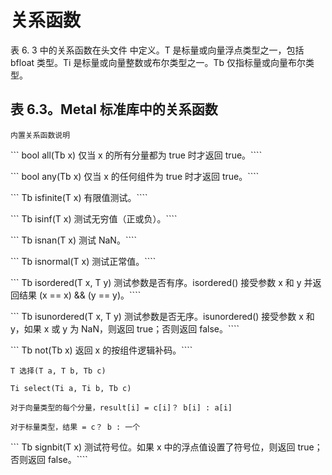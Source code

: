 # 关系函数

<OrigninalPDF title="6.4 Relational Functions" />

表 6. 3 中的关系函数在头文件 中定义。T 是标量或向量浮点类型之一，包括 bfloat 类型。Ti 是标量或向量整数或布尔类型之一。Tb 仅指标量或向量布尔类型。

## 表 6.3。Metal 标准库中的关系函数

`内置关系函数说明`

``` bool all(Tb x) 仅当 x 的所有分量都为 true 时才返回 true。````

``` bool any(Tb x) 仅当 x 的任何组件为 true 时才返回 true。````

``` Tb isfinite(T x) 有限值测试。````

``` Tb isinf(T x) 测试无穷值（正或负）。````

``` Tb isnan(T x) 测试 NaN。````

``` Tb isnormal(T x) 测试正常值。````

``` Tb isordered(T x, T y) 测试参数是否有序。isordered() 接受参数 x 和 y 并返回结果 (x == x) && (y == y)。````

``` Tb isunordered(T x, T y) 测试参数是否无序。isunordered() 接受参数 x 和 y，如果 x 或 y 为 NaN，则返回 true；否则返回 false。````

``` Tb not(Tb x) 返回 x 的按组件逻辑补码。````

`T 选择(T a, T b, Tb c)`

`Ti select(Ti a, Ti b, Tb c)`

`对于向量类型的每个分量，result[i] = c[i]？ b[i] : a[i]`

`对于标量类型，结果 = c？ b : 一个`

``` Tb signbit(T x) 测试符号位。如果 x 中的浮点值设置了符号位，则返回 true；否则返回 false。````
